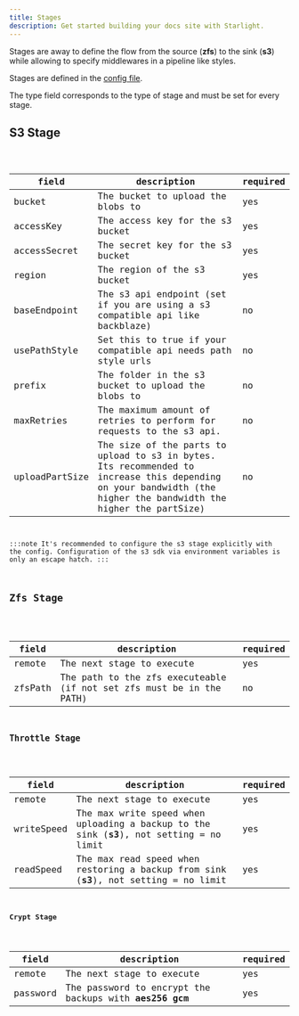 ```yaml
---
title: Stages
description: Get started building your docs site with Starlight.
---
```


Stages are away to define the flow from the source (**zfs**) to the sink (**s3**) while allowing to specify middlewares in a pipeline like styles.

Stages are defined in the [config file](/configuration/config-file/).

The type field corresponds to the type of stage and must be set for every stage.

## S3 Stage


<Code code={s3} lang="yaml"/>

| field          | description                                                                                                                                                     | required |
|----------------|-----------------------------------------------------------------------------------------------------------------------------------------------------------------|----------|
| bucket         | The bucket to upload the blobs to                                                                                                                               | yes      |
| accessKey      | The access key for the s3 bucket                                                                                                                                | yes      |
| accessSecret   | The secret key for the s3 bucket                                                                                                                                | yes      |
| region         | The region of the s3 bucket                                                                                                                                     | yes      |
| baseEndpoint   | The s3 api endpoint (set if you are using a s3 compatible api like backblaze)                                                                                   | no       |
| usePathStyle   | Set this to true if your compatible api needs path style urls                                                                                                   | no       |
| prefix         | The folder in the s3 bucket to upload the blobs to                                                                                                              | no       |
| maxRetries     | The maximum amount of retries to perform for requests to the s3 api.                                                                                            | no       |
| uploadPartSize | The size of the parts to upload to s3 in bytes. Its recommended to increase this depending on your bandwidth (the higher the bandwidth the higher the partSize) | no       |

:::note
It's recommended to configure the s3 stage explicitly with the config. Configuration of the s3 sdk via environment variables is only an escape hatch.
:::


## Zfs Stage


<Code code={zfs} lang="yaml"/>

| field   | description                                                          | required |
|---------|----------------------------------------------------------------------|----------|
| remote  | The next stage to execute                                            | yes      |
| zfsPath | The path to the zfs executeable (if not set zfs must be in the PATH) | no       |

## Throttle Stage


<Code code={throttle} lang="yaml"/>

| field      | description                                                                              | required |
|------------|------------------------------------------------------------------------------------------|----------|
| remote     | The next stage to execute                                                                | yes      |
| writeSpeed | The max write speed when uploading a backup to the sink (**s3**), not setting = no limit | yes      |
| readSpeed  | The max read speed when restoring a backup from sink (**s3**), not setting = no limit    | yes      |

## Crypt Stage


<Code code={crypt} lang="yaml"/>

| field    | description                                             | required |
|----------|---------------------------------------------------------|----------|
| remote   | The next stage to execute                               | yes      |
| password | The password to encrypt the backups with **aes256 gcm** | yes      |


